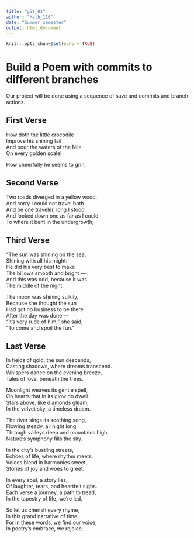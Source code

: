 ```yaml
---
title: "git_01"
author: "Math_116"
date: "Summer semester"
output: html_document
---
```


```r
knitr::opts_chunk$set(echo = TRUE)
```
# Build a Poem with commits to different branches
Our project will be done using a sequence of save and commits and branch actions.
<!-- Do not modify or change any text in "!--" bracketed areas such as this --- these are instructions to
you, if you change any of this the git program will notice it and compromise your git merging strategy !-->

## First Verse 
<!--Put the first five lines of a poem by Lewis Carrol in this section!-->

How doth the little crocodile  
  Improve his shining tail  
And pour the waters of the Nile  
  On every golden scale!  

How cheerfully he seems to grin,  

## Second Verse
<!--Put the first five lines of a poem by Robert Frost here!-->

Two roads diverged in a yellow wood,  
And sorry I could not travel both  
And be one traveler, long I stood  
And looked down one as far as I could  
To where it bent in the undergrowth;  

## Third Verse
<!--Put the first two verses of The Walrus and the Carpenter here!-->

"The sun was shining on the sea,  
      Shining with all his might:  
He did his very best to make  
      The billows smooth and bright —  
And this was odd, because it was  
      The middle of the night.  

The moon was shining sulkily,  
      Because she thought the sun  
Had got no business to be there  
      After the day was done —  
"It's very rude of him," she said,  
      "To come and spoil the fun."  


## Last Verse
<!--Put a short poem you created using chatGPT of 20 to 30 lines,here!-->

In fields of gold, the sun descends,  
Casting shadows, where dreams transcend.  
Whispers dance on the evening breeze,  
Tales of love, beneath the trees.  

Moonlight weaves its gentle spell,  
On hearts that in its glow do dwell.  
Stars above, like diamonds gleam,  
In the velvet sky, a timeless dream.  

The river sings its soothing song,  
Flowing steady, all night long.  
Through valleys deep and mountains high,  
Nature's symphony fills the sky.  

In the city's bustling streets,  
Echoes of life, where rhythm meets.  
Voices blend in harmonies sweet,  
Stories of joy and woes to greet.  

In every soul, a story lies,  
Of laughter, tears, and heartfelt sighs.  
Each verse a journey, a path to tread,  
In the tapestry of life, we're led.  

So let us cherish every rhyme,  
In this grand narrative of time.   
For in these words, we find our voice,  
In poetry's embrace, we rejoice.  

